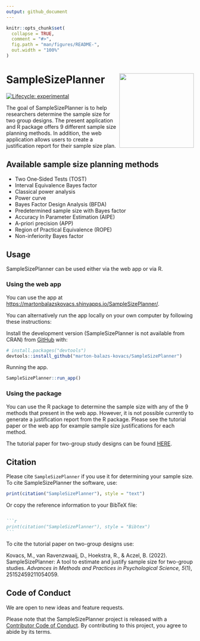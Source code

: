 ```yaml
---
output: github_document
---
```


<!-- README.md is generated from README.Rmd. Please edit that file -->

```r
knitr::opts_chunk$set(
  collapse = TRUE,
  comment = "#>",
  fig.path = "man/figures/README-",
  out.width = "100%"
)
```

# SampleSizePlanner <a href='https://marton-balazs-kovacs.github.io/SampleSizePlanner/'><img src='man/figures/ssp_logo.png' align="right" height="200" alt-text="SampleSizePlanner"/></a>

<!-- badges: start -->
[![Lifecycle: experimental](https://img.shields.io/badge/lifecycle-experimental-orange.svg)](https://www.tidyverse.org/lifecycle/#experimental)
<!-- badges: end -->

The goal of SampleSizePlanner is to help researchers determine the sample size for two group designs. The present application and R package offers 9 different sample size planning methods. In addition, the web application allows users to create a justification report for their sample size plan.

## Available sample size planning methods
* Two One‐Sided Tests (TOST)
* Interval Equivalence Bayes factor
* Classical power analysis
* Power curve
* Bayes Factor Design Analysis (BFDA)
* Predetermined sample size with Bayes factor
* Accuracy In Parameter Estimation (AIPE)
* A-priori precision (APP)
* Region of Practical Equivalence (ROPE)
* Non-inferiority Bayes factor

## Usage

SampleSizePlanner can be used either via the web app or via R.

### Using the web app

You can use the app at [https://martonbalazskovacs.shinyapps.io/SampleSizePlanner/](https://martonbalazskovacs.shinyapps.io/SampleSizePlanner/).

You can alternatively run the app locally on your own computer by following these instructions:

Install the development version (SampleSizePlanner is not available from CRAN) from [GitHub](https://github.com/) with:

``` r
# install.packages("devtools")
devtools::install_github("marton-balazs-kovacs/SampleSizePlanner")
```

Running the app.

``` r
SampleSizePlanner::run_app()
```

### Using the package

You can use the R package to determine the sample size with any of the 9 methods that present in the web app. However, it is not possible currently to generate a justification report from the R package. Please see the tutorial paper or the web app for example sample size justifications for each method.

The tutorial paper for two-group study designs can be found [HERE](https://journals.sagepub.com/doi/pdf/10.1177/25152459211054059).

## Citation

Please cite `SampleSizePlanner` if you use it for determining your sample size. To cite SampleSizePlanner the software, use: 

```r
print(citation("SampleSizePlanner"), style = "text")
```

Or copy the reference information to your BibTeX file:

~~~bibtex

```r
print(citation("SampleSizePlanner"), style = "Bibtex")
```

~~~

To cite the tutorial paper on two-group designs use:

Kovacs, M., van Ravenzwaaij, D., Hoekstra, R., & Aczel, B. (2022). SampleSizePlanner: A tool to estimate and justify sample size for two-group studies. _Advances in Methods and Practices in Psychological Science, 5_(1), 25152459211054059.

## Code of Conduct

We are open to new ideas and feature requests.

Please note that the SampleSizePlanner project is released with a [Contributor Code of Conduct](https://marton-balazs-kovacs.github.io/SampleSizePlanner/CODE_OF_CONDUCT.html). By contributing to this project, you agree to abide by its terms.


